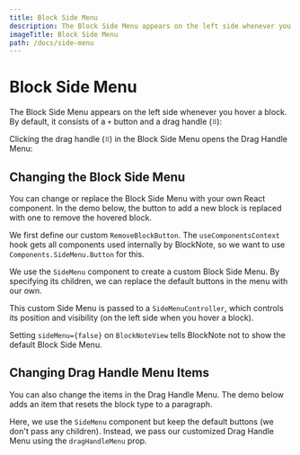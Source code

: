 ```yaml
---
title: Block Side Menu
description: The Block Side Menu appears on the left side whenever you hover a block.
imageTitle: Block Side Menu
path: /docs/side-menu
---
```





# Block Side Menu

The Block Side Menu appears on the left side whenever you hover a block. By default, it consists of a `+` button and a drag handle (`⠿`):

<ThemedImage
  src="/img/screenshots/side_menu.png"
  darkImage="/img/screenshots/side_menu_dark.png"
  alt="image"
  width={500}
  height={500}
/>

Clicking the drag handle (`⠿`) in the Block Side Menu opens the Drag Handle Menu:

<ThemedImage
  src="/img/screenshots/drag_handle_menu.png"
  darkImage="/img/screenshots/drag_handle_menu_dark.png"
  alt="image"
  width={250}
  height={250}
/>

## Changing the Block Side Menu

You can change or replace the Block Side Menu with your own React component. In the demo below, the button to add a new block is replaced with one to remove the hovered block.

<Example name="ui-components/side-menu-buttons" />

We first define our custom `RemoveBlockButton`. The `useComponentsContext` hook gets all components used internally by BlockNote, so we want to use `Components.SideMenu.Button` for this.

We use the `SideMenu` component to create a custom Block Side Menu. By specifying its children, we can replace the default buttons in the menu with our own.

This custom Side Menu is passed to a `SideMenuController`, which controls its position and visibility (on the left side when you hover a block).

Setting `sideMenu={false}` on `BlockNoteView` tells BlockNote not to show the default Block Side Menu.

## Changing Drag Handle Menu Items

You can also change the items in the Drag Handle Menu. The demo below adds an item that resets the block type to a paragraph.

<Example name="ui-components/side-menu-drag-handle-items" />

Here, we use the `SideMenu` component but keep the default buttons (we don't pass any children). Instead, we pass our customized Drag Handle Menu using the `dragHandleMenu` prop.
